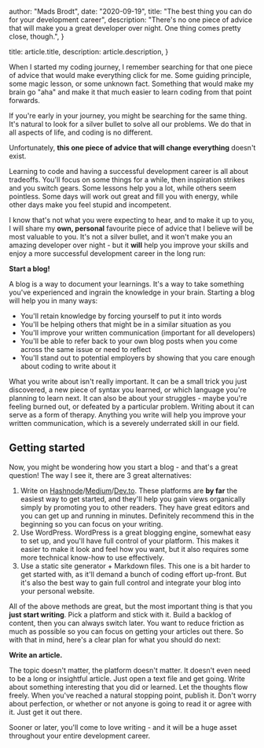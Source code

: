 
  author: "Mads Brodt",
  date: "2020-09-19",
  title: "The best thing you can do for your development career",
  description:
    "There's no one piece of advice that will make you a great developer over night. One thing comes pretty close, though.",
}

  title: article.title,
  description: article.description,
}


When I started my coding journey, I remember searching for that one piece of advice that would make everything click for me. Some guiding principle, some magic lesson, or some unknown fact. Something that would make my brain go "aha" and make it that much easier to learn coding from that point forwards.

If you're early in your journey, you might be searching for the same thing. It's natural to look for a silver bullet to solve all our problems. We do that in all aspects of life, and coding is no different.

Unfortunately, **this one piece of advice that will change everything** doesn't exist.

Learning to code and having a successful development career is all about tradeoffs. You'll focus on some things for a while, then inspiration strikes and you switch gears. Some lessons help you a lot, while others seem pointless. Some days will work out great and fill you with energy, while other days make you feel stupid and incompetent.

I know that's not what you were expecting to hear, and to make it up to you, I will share my **own, personal** favourite piece of advice that I believe will be most valuable to you. It's not a silver bullet, and it won't make you an amazing developer over night - but it **will** help you improve your skills and enjoy a more successful development career in the long run:

**Start a blog!**

A blog is a way to document your learnings. It's a way to take something you've experienced and ingrain the knowledge in your brain. Starting a blog will help you in many ways:

- You'll retain knowledge by forcing yourself to put it into words
- You'll be helping others that might be in a similar situation as you
- You'll improve your written communication (important for all developers)
- You'll be able to refer back to your own blog posts when you come across the same issue or need to reflect
- You'll stand out to potential employers by showing that you care enough about coding to write about it

What you write about isn't really important. It can be a small trick you just discovered, a new piece of syntax you learned, or which language you're planning to learn next. It can also be about your struggles - maybe you're feeling burned out, or defeated by a particular problem. Writing about it can serve as a form of therapy.
Anything you write will help you improve your written communication, which is a severely underrated skill in our field.

## Getting started

Now, you might be wondering how you start a blog - and that's a great question! The way I see it, there are 3 great alternatives:

1. Write on [Hashnode](https://hashnode.com/)/[Medium](https://medium.com)/[Dev.to](https://dev.to). These platforms are **by far** the easiest way to get started, and they'll help you gain views organically simply by promoting you to other readers. They have great editors and you can get up and running in minutes. Definitely recommend this in the beginning so you can focus on your writing.
1. Use WordPress. WordPress is a great blogging engine, somewhat easy to set up, and you'll have full control of your platform. This makes it easier to make it look and feel how you want, but it also requires some more technical know-how to use effectively.
1. Use a static site generator + Markdown files. This one is a bit harder to get started with, as it'll demand a bunch of coding effort up-front. But it's also the best way to gain full control and integrate your blog into your personal website.

All of the above methods are great, but the most important thing is that you **just start writing**. Pick a platform and stick with it. Build a backlog of content, then you can always switch later. You want to reduce friction as much as possible so you can focus on getting your articles out there.
So with that in mind, here's a clear plan for what you should do next:

**Write an article.**

The topic doesn't matter, the platform doesn't matter. It doesn't even need to be a long or insightful article. Just open a text file and get going. Write about something interesting that you did or learned. Let the thoughts flow freely. When you've reached a natural stopping point, publish it. Don't worry about perfection, or whether or not anyone is going to read it or agree with it. Just get it out there.

Sooner or later, you'll come to love writing - and it will be a huge asset throughout your entire development career.
